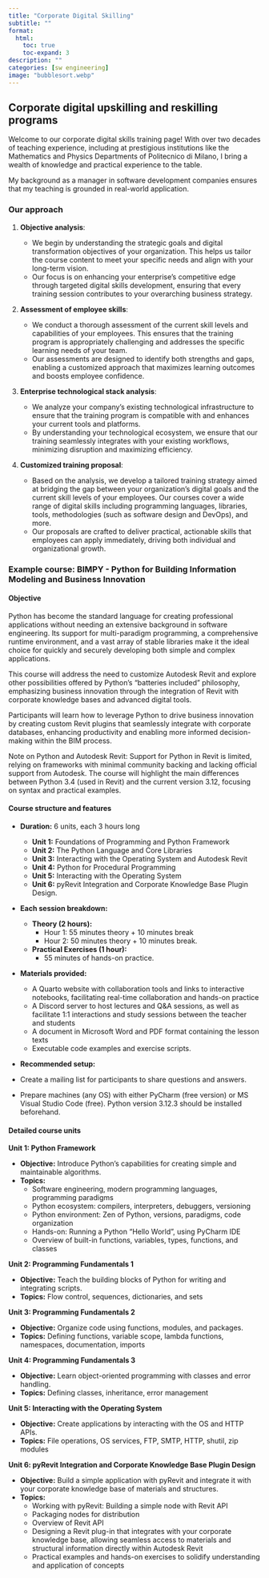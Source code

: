 ```yaml
---
title: "Corporate Digital Skilling"
subtitle: ""
format:
  html:
    toc: true
    toc-expand: 3
description: ""
categories: [sw engineering]
image: "bubblesort.webp"
---
```


## Corporate digital upskilling and reskilling programs

Welcome to our corporate digital skills training page! With over two decades of teaching experience, including at prestigious institutions like the Mathematics and Physics Departments of Politecnico di Milano, I bring a wealth of knowledge and practical experience to the table. 

My background as a manager in software development companies ensures that my teaching is grounded in real-world application.

### Our approach

1. **Objective analysis**:

   - We begin by understanding the strategic goals and digital transformation objectives of your organization. This helps us tailor the course content to meet your specific needs and align with your long-term vision.
   - Our focus is on enhancing your enterprise's competitive edge through targeted digital skills development, ensuring that every training session contributes to your overarching business strategy.

2. **Assessment of employee skills**:

   - We conduct a thorough assessment of the current skill levels and capabilities of your employees. This ensures that the training program is appropriately challenging and addresses the specific learning needs of your team.
   - Our assessments are designed to identify both strengths and gaps, enabling a customized approach that maximizes learning outcomes and boosts employee confidence.

3. **Enterprise technological stack analysis**:

   - We analyze your company's existing technological infrastructure to ensure that the training program is compatible with and enhances your current tools and platforms.
   - By understanding your technological ecosystem, we ensure that our training seamlessly integrates with your existing workflows, minimizing disruption and maximizing efficiency.

4. **Customized training proposal**:

   - Based on the analysis, we develop a tailored training strategy aimed at bridging the gap between your organization's digital goals and the current skill levels of your employees. Our courses cover a wide range of digital skills including programming languages, libraries, tools, methodologies (such as software design and DevOps), and more.
   - Our proposals are crafted to deliver practical, actionable skills that employees can apply immediately, driving both individual and organizational growth.

### Example course: BIMPY - Python for Building Information Modeling and Business Innovation

#### Objective

Python has become the standard language for creating professional applications without needing an extensive background in software engineering. Its support for multi-paradigm programming, a comprehensive runtime environment, and a vast array of stable libraries make it the ideal choice for quickly and securely developing both simple and complex applications.

This course will address the need to customize Autodesk Revit and explore other possibilities offered by Python's "batteries included" philosophy, emphasizing business innovation through the integration of Revit with corporate knowledge bases and advanced digital tools.

Participants will learn how to leverage Python to drive business innovation by creating custom Revit plugins that seamlessly integrate with corporate databases, enhancing productivity and enabling more informed decision-making within the BIM process.

Note on Python and Autodesk Revit: Support for Python in Revit is limited, relying on frameworks with minimal community backing and lacking official support from Autodesk. The course will highlight the main differences between Python 3.4 (used in Revit) and the current version 3.12, focusing on syntax and practical examples.

#### Course structure and features

- **Duration:** 6 units, each 3 hours long

  - **Unit 1:** Foundations of Programming and Python Framework
  - **Unit 2:** The Python Language and Core Libraries
  - **Unit 3:** Interacting with the Operating System and Autodesk Revit
  - **Unit 4:** Python for Procedural Programming
  - **Unit 5:** Interacting with the Operating System
  - **Unit 6:** pyRevit Integration and Corporate Knowledge Base Plugin Design.

- **Each session breakdown:**

  - **Theory (2 hours):**
    - Hour 1: 55 minutes theory + 10 minutes break
    - Hour 2: 50 minutes theory + 10 minutes break.
  - **Practical Exercises (1 hour):**
    - 55 minutes of hands-on practice.

- **Materials provided:**

  - A Quarto website with collaboration tools and links to interactive notebooks, facilitating real-time collaboration and hands-on practice
  - A Discord server to host lectures and Q&A sessions, as well as facilitate 1:1 interactions and study sessions between the teacher and students
  - A document in Microsoft Word and PDF format containing the lesson texts
  - Executable code examples and exercise scripts.

- **Recommended setup:**

- Create a mailing list for participants to share questions and answers.
- Prepare machines (any OS) with either PyCharm (free version) or MS Visual Studio Code (free). Python version 3.12.3 should be installed beforehand.

#### Detailed course units

**Unit 1: Python Framework**

- **Objective:** Introduce Python's capabilities for creating simple and maintainable algorithms.
- **Topics:**
  - Software engineering, modern programming languages, programming paradigms
  - Python ecosystem: compilers, interpreters, debuggers, versioning
  - Python environment: Zen of Python, versions, paradigms, code organization
  - Hands-on: Running a Python "Hello World", using PyCharm IDE
  - Overview of built-in functions, variables, types, functions, and classes

**Unit 2: Programming Fundamentals 1**

- **Objective:** Teach the building blocks of Python for writing and integrating scripts.
- **Topics:** Flow control, sequences, dictionaries, and sets

**Unit 3: Programming Fundamentals 2**

- **Objective:** Organize code using functions, modules, and packages.
- **Topics:** Defining functions, variable scope, lambda functions, namespaces, documentation, imports

**Unit 4: Programming Fundamentals 3**

- **Objective:** Learn object-oriented programming with classes and error handling.
- **Topics:** Defining classes, inheritance, error management

**Unit 5: Interacting with the Operating System**

- **Objective:** Create applications by interacting with the OS and HTTP APIs.
- **Topics:** File operations, OS services, FTP, SMTP, HTTP, shutil, zip modules

**Unit 6: pyRevit Integration and Corporate Knowledge Base Plugin Design**

- **Objective:** Build a simple application with pyRevit and integrate it with your corporate knowledge base of materials and structures.
- **Topics:**
  - Working with pyRevit: Building a simple node with Revit API
  - Packaging nodes for distribution
  - Overview of Revit API
  - Designing a Revit plug-in that integrates with your corporate knowledge base, allowing seamless access to materials and structural information directly within Autodesk Revit
  - Practical examples and hands-on exercises to solidify understanding and application of concepts

